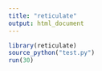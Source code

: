 ```yaml
---
title: "reticulate"
output: html_document
---
```


```r
library(reticulate)
source_python("test.py")
run(30)
```
